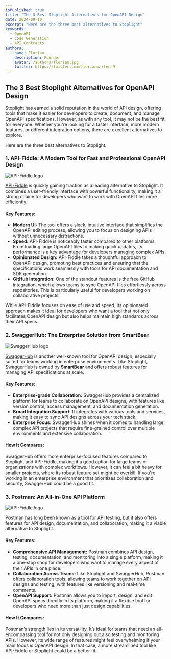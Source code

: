 ```yaml
---
isPublished: true  
title: "The 3 Best Stoplight Alternatives for OpenAPI Design"  
date: 2024-09-10  
excerpt: "Here are the three best alternatives to Stoplight"  
keywords:
  - OpenAPI
  - Code Generation
  - API Contracts
authors:
  - name: Florian
    description: Founder
    avatar: /authors/florian.jpg
    twitter: https://twitter.com/florianmartens9 
---
```


## The 3 Best Stoplight Alternatives for OpenAPI Design

Stoplight has earned a solid reputation in the world of API design, offering tools that make it easier for developers to 
create, document, and manage OpenAPI specifications. However, as with any tool, it may not be the best fit for everyone. 
Whether you're looking for a faster interface, more modern features, or different integration options, there are excellent 
alternatives to explore.

Here are the three best alternatives to Stoplight.

### 1. API-Fiddle: A Modern Tool for Fast and Professional OpenAPI Design

<Img src="/post-media/0014-api-fiddle-logo.png" height={554} width={1280} alt="API-Fiddle logo" />

[API-Fiddle](https://api-fiddle.com) is quickly gaining traction as a leading alternative to Stoplight. It combines a user-friendly interface with 
powerful functionality, making it a strong choice for developers who want to work with OpenAPI files more efficiently.

#### Key Features:
- **Modern UI:** The tool offers a sleek, intuitive interface that simplifies the OpenAPI editing process, allowing you 
to focus on designing APIs without unnecessary distractions.
- **Speed:** API-Fiddle is noticeably faster compared to other platforms. From loading large OpenAPI files to making quick 
updates, its performance is a key advantage for developers managing complex APIs.
- **Opinionated Design:** API-Fiddle takes a thoughtful approach to OpenAPI design, promoting best practices and ensuring 
that the specifications work seamlessly with tools for API documentation and SDK generation.
- **GitHub Integration:** One of the standout features is the free GitHub integration, which allows teams to sync OpenAPI 
files effortlessly across repositories. This is particularly useful for developers working on collaborative projects.

While API-Fiddle focuses on ease of use and speed, its opinionated approach makes it ideal for developers who want a tool 
that not only facilitates OpenAPI design but also helps maintain high standards across their API specs.

### 2. SwaggerHub: The Enterprise Solution from SmartBear

<Img src="/post-media/0015-swagger-hub-logo.png" height={554} width={1280} alt="SwaggerHub logo" />

[SwaggerHub](https://swaggerhub.com) is another well-known tool for OpenAPI design, especially suited for teams working in enterprise environments. 
Like Stoplight, SwaggerHub is owned by **SmartBear** and offers robust features for managing API specifications at scale.

#### Key Features:
- **Enterprise-grade Collaboration:** SwaggerHub provides a centralized platform for teams to collaborate on OpenAPI designs, 
with features like version control, access management, and documentation generation.
- **Broad Integration Support:** It integrates with various tools and services, making it easy to sync API designs across your tech stack.
- **Enterprise Focus:** SwaggerHub shines when it comes to handling large, complex API projects that require fine-grained 
control over multiple environments and extensive collaboration.

#### How It Compares:
SwaggerHub offers more enterprise-focused features compared to Stoplight and API-Fiddle, making it a good option for 
large teams or organizations with complex workflows. However, it can feel a bit heavy for smaller projects, where its 
robust feature set might be overkill. If you're working in an enterprise environment that prioritizes collaboration and 
security, SwaggerHub could be a good fit.

### 3. Postman: An All-in-One API Platform

<Img src="/post-media/0014-postman-logo.png" height={554} width={1280} alt="API-Fiddle logo" />

[Postman](https://postman.com) has long been known as a tool for API testing, but it also offers features for API design, documentation, 
and collaboration, making it a viable alternative to Stoplight.

#### Key Features:
- **Comprehensive API Management:** Postman combines API design, testing, documentation, and monitoring into a single platform, 
making it a one-stop shop for developers who want to manage every aspect of their APIs in one place.
- **Collaboration Across Teams:** Like Stoplight and SwaggerHub, Postman offers collaboration tools, allowing teams to work 
together on API designs and testing, with features like versioning and real-time comments.
- **OpenAPI Support:** Postman allows you to import, design, and edit OpenAPI specs directly in its platform, making it a 
flexible tool for developers who need more than just design capabilities.

#### How It Compares:
Postman’s strength lies in its versatility. It’s ideal for teams that need an all-encompassing tool for not only designing 
but also testing and monitoring APIs. However, its wide range of features might feel overwhelming if your main focus is 
OpenAPI design. In that case, a more streamlined tool like API-Fiddle or Stoplight could be a better fit.